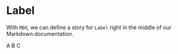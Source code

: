 <!-- Label.stories.mdx -->



<Meta title="Toggle Group" component={ToggleGroup} />

# Label

With `MDX`, we can define a story for `Label` right in the middle of our Markdown documentation.

<Canvas>
  <Story name="Main">
    <ToggleGroup
      type="single"
      defaultValue="center"
      aria-label="Text alignment"
    >
      <ToggleGroupItem value="left" aria-label="Left aligned">
        A
      </ToggleGroupItem>
      <ToggleGroupItem value="center" aria-label="Center aligned">
        B
      </ToggleGroupItem>
      <ToggleGroupItem value="right" aria-label="Right aligned">
        C
      </ToggleGroupItem>
    </ToggleGroup>
  </Story>
</Canvas>
